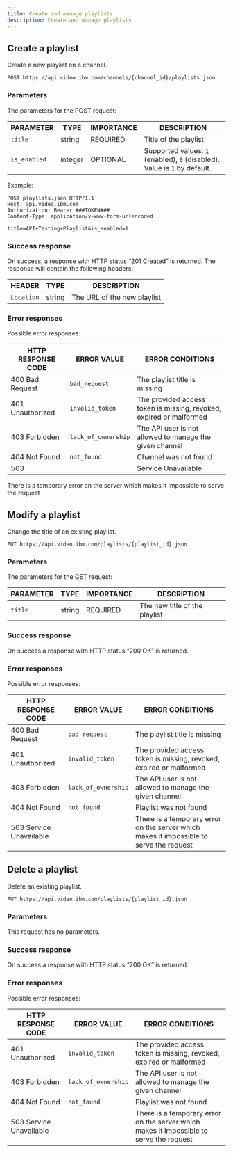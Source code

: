 ```yaml
---
title: Create and manage playlists
description: Create and manage playlists
---
```


## Create a playlist

Create a new playlist on a channel.

```
POST https://api.video.ibm.com/channels/{channel_id}/playlists.json
```

### Parameters

The parameters for the POST request:

| PARAMETER    | TYPE    | IMPORTANCE | DESCRIPTION                                                               |
| ------------ | ------- | ---------- | ------------------------------------------------------------------------- |
| `title`      | string  | REQUIRED   | Title of the playlist                                                     |
| `is_enabled` | integer | OPTIONAL   | Supported values: `1` (enabled), `0` (disabled). Value is `1` by default. |

Example:

```
POST playlists.json HTTP/1.1
Host: api.video.ibm.com
Authorization: Bearer ###TOKEN###
Content-Type: application/x-www-form-urlencoded

title=API+Testing+Playlist&is_enabled=1
```

### Success response

On success, a response with HTTP status “201 Created” is returned.
The response will contain the following headers:

| HEADER     | TYPE   | DESCRIPTION                 |
| ---------- | ------ | --------------------------- |
| `Location` | string | The URL of the new playlist |

### Error responses

Possible error responses:

| HTTP RESPONSE CODE | ERROR VALUE         | ERROR CONDITIONS                                                    |
| ------------------ | ------------------- | ------------------------------------------------------------------- |
| 400 Bad Request    | `bad_request`       | The playlist title is missing                                       |
| 401 Unauthorized   | `invalid_token`     | The provided access token is missing, revoked, expired or malformed |
| 403 Forbidden      | `lack_of_ownership` | The API user is not allowed to manage the given channel             |
| 404 Not Found      | `not_found`         | Channel was not found                                               |
| 503                |                     | Service Unavailable                                                 |

There is a temporary error on the server which makes it impossible to serve the request

## Modify a playlist

Change the title of an existing playlist.

```
PUT https://api.video.ibm.com/playlists/{playlist_id}.json
```

### Parameters

The parameters for the GET request:

| PARAMETER | TYPE   | IMPORTANCE | DESCRIPTION                   |
| --------- | ------ | ---------- | ----------------------------- |
| `title`   | string | REQUIRED   | The new title of the playlist |

### Success response

On success a response with HTTP status “200 OK” is returned.

### Error responses

Possible error responses:

| HTTP RESPONSE CODE      | ERROR VALUE         | ERROR CONDITIONS                                                                        |
| ----------------------- | ------------------- | --------------------------------------------------------------------------------------- |
| 400 Bad Request         | `bad_request`       | The playlist title is missing                                                           |
| 401 Unauthorized        | `invalid_token`     | The provided access token is missing, revoked, expired or malformed                     |
| 403 Forbidden           | `lack_of_ownership` | The API user is not allowed to manage the given channel                                 |
| 404 Not Found           | `not_found`         | Playlist was not found                                                                  |
| 503 Service Unavailable |                     | There is a temporary error on the server which makes it impossible to serve the request |

## Delete a playlist

Delete an existing playlist.

```
PUT https://api.video.ibm.com/playlists/{playlist_id}.json
```

### Parameters

This request has no parameters.

### Success response

On success a response with HTTP status “200 OK” is returned.

### Error responses

Possible error responses:

| HTTP RESPONSE CODE      | ERROR VALUE         | ERROR CONDITIONS                                                                        |
| ----------------------- | ------------------- | --------------------------------------------------------------------------------------- |
| 401 Unauthorized        | `invalid_token`     | The provided access token is missing, revoked, expired or malformed                     |
| 403 Forbidden           | `lack_of_ownership` | The API user is not allowed to manage the given channel                                 |
| 404 Not Found           | `not_found`         | Playlist was not found                                                                  |
| 503 Service Unavailable |                     | There is a temporary error on the server which makes it impossible to serve the request |

